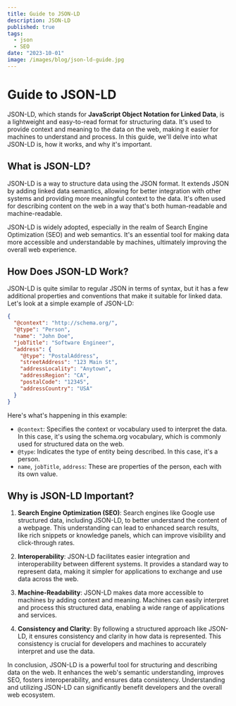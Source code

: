 ```yaml
---
title: Guide to JSON-LD
description: JSON-LD
published: true
tags:
  - json
  - SEO
date: "2023-10-01"
image: /images/blog/json-ld-guide.jpg
---
```


# Guide to JSON-LD

JSON-LD, which stands for **JavaScript Object Notation for Linked Data**, is a lightweight and easy-to-read format for structuring data. It's used to provide context and meaning to the data on the web, making it easier for machines to understand and process. In this guide, we'll delve into what JSON-LD is, how it works, and why it's important.

## What is JSON-LD?

JSON-LD is a way to structure data using the JSON format. It extends JSON by adding linked data semantics, allowing for better integration with other systems and providing more meaningful context to the data. It's often used for describing content on the web in a way that's both human-readable and machine-readable.

JSON-LD is widely adopted, especially in the realm of Search Engine Optimization (SEO) and web semantics. It's an essential tool for making data more accessible and understandable by machines, ultimately improving the overall web experience.

## How Does JSON-LD Work?

JSON-LD is quite similar to regular JSON in terms of syntax, but it has a few additional properties and conventions that make it suitable for linked data. Let's look at a simple example of JSON-LD:

```json
{
  "@context": "http://schema.org/",
  "@type": "Person",
  "name": "John Doe",
  "jobTitle": "Software Engineer",
  "address": {
    "@type": "PostalAddress",
    "streetAddress": "123 Main St",
    "addressLocality": "Anytown",
    "addressRegion": "CA",
    "postalCode": "12345",
    "addressCountry": "USA"
  }
}
```

Here's what's happening in this example:
- `@context`: Specifies the context or vocabulary used to interpret the data. In this case, it's using the schema.org vocabulary, which is commonly used for structured data on the web.
- `@type`: Indicates the type of entity being described. In this case, it's a person.
- `name`, `jobTitle`, `address`: These are properties of the person, each with its own value.

## Why is JSON-LD Important?

1. **Search Engine Optimization (SEO)**: Search engines like Google use structured data, including JSON-LD, to better understand the content of a webpage. This understanding can lead to enhanced search results, like rich snippets or knowledge panels, which can improve visibility and click-through rates.

2. **Interoperability**: JSON-LD facilitates easier integration and interoperability between different systems. It provides a standard way to represent data, making it simpler for applications to exchange and use data across the web.

3. **Machine-Readability**: JSON-LD makes data more accessible to machines by adding context and meaning. Machines can easily interpret and process this structured data, enabling a wide range of applications and services.

4. **Consistency and Clarity**: By following a structured approach like JSON-LD, it ensures consistency and clarity in how data is represented. This consistency is crucial for developers and machines to accurately interpret and use the data.

In conclusion, JSON-LD is a powerful tool for structuring and describing data on the web. It enhances the web's semantic understanding, improves SEO, fosters interoperability, and ensures data consistency. Understanding and utilizing JSON-LD can significantly benefit developers and the overall web ecosystem.